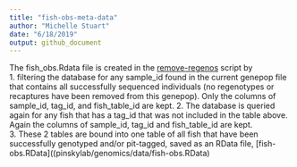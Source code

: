 ```yaml
---
title: "fish-obs-meta-data"
author: "Michelle Stuart"
date: "6/18/2019"
output: github_document
---
```


The fish_obs.Rdata file is created in the [remove-regenos](pinskylab/genomics/scripts/05_remove-regenos.Rmd) script by   
1. filtering the database for any sample_id found in the current genepop file that contains all successfully sequenced individuals (no regenotypes or recaptures have been removed from this genepop).  Only the columns of sample_id, tag_id, and fish_table_id are kept.
2. The database is queried again for any fish that has a tag_id that was not included in the table above. Again the columns of sample_id, tag_id and fish_table_id are kept.  
3. These 2 tables are bound into one table of all fish that have been successfully genotyped and/or pit-tagged, saved as an RData file, [fish-obs.RData]((pinskylab/genomics/data/fish-obs.RData)

